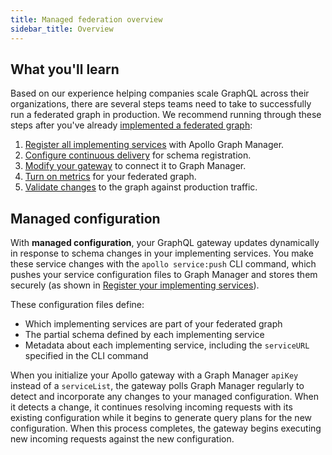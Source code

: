 ```yaml
---
title: Managed federation overview
sidebar_title: Overview
---
```


## What you'll learn

Based on our experience helping companies scale GraphQL across their organizations, there are several steps teams need to take to successfully run a federated graph in production. We recommend running through these steps after you've already [implemented a federated graph](https://www.apollographql.com/docs/apollo-server/federation/implementing/):

1. [Register all implementing services](./setup/#1-register-your-implementing-services) with Apollo Graph Manager.
2. [Configure continuous delivery](./setup/#2-configure-continuous-delivery) for schema registration.
3. [Modify your gateway](./setup/#3-modify-the-gateway) to connect it to Graph Manager.
4. [Turn on metrics](./advanced-topics/#metrics-and-observability) for your federated graph.
5. [Validate changes](./advanced-topics/#validating-changes-to-the-graph) to the graph against production traffic.

## Managed configuration

With **managed configuration**, your GraphQL gateway updates dynamically in response to schema changes in your implementing services. You make these service changes with the `apollo service:push` CLI command, which pushes your service configuration files to Graph Manager and stores them securely (as shown in [Register your implementing services](./setup#1-register-your-implementing-services)).

These configuration files define:

* Which implementing services are part of your federated graph
* The partial schema defined by each implementing service
* Metadata about each implementing service, including the `serviceURL` specified in the CLI command

When you initialize your Apollo gateway with a Graph Manager `apiKey` instead of a `serviceList`, the gateway polls Graph Manager regularly to detect and incorporate any changes to your managed configuration. When it detects a change, it continues resolving incoming requests with its existing configuration while it begins to generate query plans for the new configuration. When this process completes, the gateway begins executing new incoming requests against the new configuration.
